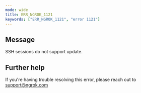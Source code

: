 ```yaml
---
mode: wide
title: ERR_NGROK_1121
keywords: ["ERR_NGROK_1121", "error 1121"]
---
```


## Message

SSH sessions do not support update.

## Further help

If you're having trouble resolving this error, please reach out to [support@ngrok.com](mailto:support@ngrok.com?subject=Help%20with%20ERR_NGROK_1121)
